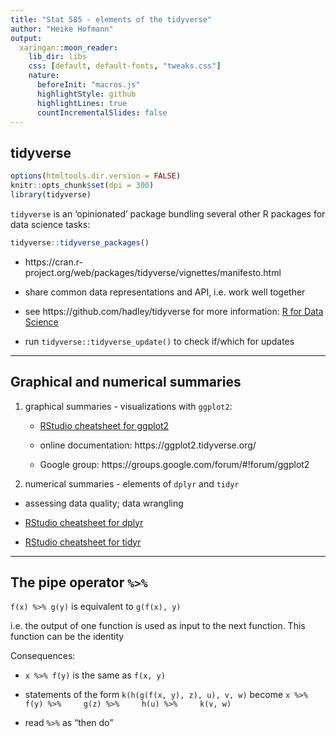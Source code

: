 ```yaml
---
title: "Stat 585 - elements of the tidyverse"
author: "Heike Hofmann"
output:
  xaringan::moon_reader:
    lib_dir: libs    
    css: [default, default-fonts, "tweaks.css"]
    nature:
      beforeInit: "macros.js"
      highlightStyle: github
      highlightLines: true
      countIncrementalSlides: false
---
```


## tidyverse

```r
options(htmltools.dir.version = FALSE)
knitr::opts_chunk$set(dpi = 300)
library(tidyverse)
```


`tidyverse` is an 'opinionated' package bundling several other R packages for data science tasks:

```r
tidyverse::tidyverse_packages()
```
- https://cran.r-project.org/web/packages/tidyverse/vignettes/manifesto.html

- share common data representations and API, i.e. work well together

- see https://github.com/hadley/tidyverse for more information: [R for Data Science](https://r4ds.had.co.nz/)

- run  `tidyverse::tidyverse_update()` to check if/which for updates

---

## Graphical and numerical summaries


1. graphical summaries - visualizations with `ggplot2`:

    - [RStudio cheatsheet for ggplot2](hhttps://raw.githubusercontent.com/rstudio/cheatsheets/main/data-visualization.pdf)
    
    - online documentation: https://ggplot2.tidyverse.org/
    
    - Google group: https://groups.google.com/forum/#!forum/ggplot2
  
2. numerical summaries - elements of `dplyr` and `tidyr`

  - assessing data quality; data wrangling

  - [RStudio cheatsheet for dplyr](https://raw.githubusercontent.com/rstudio/cheatsheets/main/data-transformation.pdf)
  - [RStudio cheatsheet for tidyr](https://raw.githubusercontent.com/rstudio/cheatsheets/main/tidyr.pdf)
  
---

## The pipe operator `%>%`

`f(x) %>% g(y)` is equivalent to `g(f(x), y)`

i.e. the output of one function is used as input to the next function. This function can be the identity

Consequences:

- `x %>% f(y)` is the same as `f(x, y)`

- statements of the form `k(h(g(f(x, y), z), u), v, w)` become
`x %>% 
   f(y) %>% 
   g(z) %>% 
   h(u) %>% 
   k(v, w)`

- read `%>%` as "then do"



